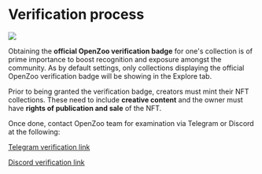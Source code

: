 # Verification process

![](/verified.jpg)

Obtaining the **official OpenZoo verification badge** for one's collection is of prime importance to boost recognition and exposure amongst the community. As by default settings, only collections displaying the official OpenZoo verification badge will be showing in the Explore tab.

Prior to being granted the verification badge, creators must mint their NFT collections. These need to include **creative content** and the owner must have **rights of publication and sale** of the NFT. 

Once done, contact OpenZoo team for examination via Telegram or Discord at the following:

[Telegram verification link](https://t.me/openzoo_validation)

[Discord verification link](https://discord.gg/tT4v8H6UBH)
